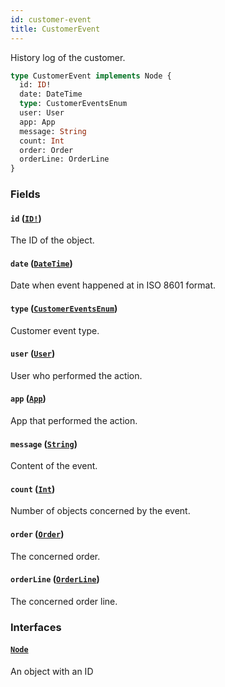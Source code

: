 ```yaml
---
id: customer-event
title: CustomerEvent
---
```


History log of the customer.

```graphql
type CustomerEvent implements Node {
  id: ID!
  date: DateTime
  type: CustomerEventsEnum
  user: User
  app: App
  message: String
  count: Int
  order: Order
  orderLine: OrderLine
}
```

### Fields

#### `id` ([`ID!`](/developer/api-reference/scalars/id.mdx))

The ID of the object.

#### `date` ([`DateTime`](/developer/api-reference/scalars/date-time.mdx))

Date when event happened at in ISO 8601 format.

#### `type` ([`CustomerEventsEnum`](/developer/api-reference/enums/customer-events-enum.mdx))

Customer event type.

#### `user` ([`User`](/developer/api-reference/objects/user.mdx))

User who performed the action.

#### `app` ([`App`](/developer/api-reference/objects/app.mdx))

App that performed the action.

#### `message` ([`String`](/developer/api-reference/scalars/string.mdx))

Content of the event.

#### `count` ([`Int`](/developer/api-reference/scalars/int.mdx))

Number of objects concerned by the event.

#### `order` ([`Order`](/developer/api-reference/objects/order.mdx))

The concerned order.

#### `orderLine` ([`OrderLine`](/developer/api-reference/objects/order-line.mdx))

The concerned order line.

### Interfaces

#### [`Node`](/developer/api-reference/interfaces/node.mdx)

An object with an ID
